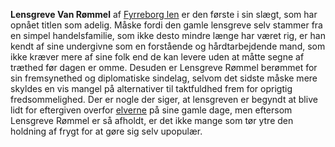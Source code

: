 {{title:Van Rømmel}}
{{author:Laura Holmegaard}}
{{timestamp:2009-09-18T15:29:32Z}}
{{copyright:Van Rømmel}}
'''Lensgreve Van Rømmel''' af [[Fyrreborg len]] er den første i sin slægt, som har opnået titlen som adelig.
Måske fordi den gamle lensgreve selv stammer fra en simpel handelsfamilie, som ikke desto mindre længe har været rig, er han kendt af sine undergivne som en forstående og hårdtarbejdende mand, som ikke kræver mere af sine folk end de kan levere uden at måtte segne af træthed før dagen er omme. Desuden er Lensgreve Rømmel berømmet for sin fremsynethed og diplomatiske sindelag, selvom det sidste måske mere skyldes en vis mangel på alternativer til taktfuldhed frem for oprigtig fredsommelighed.
Der er nogle der siger, at lensgreven er begyndt at blive lidt for eftergiven overfor [[elver|elverne]] på sine gamle dage, men eftersom Lensgreve Rømmel er så afholdt, er det ikke mange som tør ytre den holdning af frygt for at gøre sig selv upopulær.